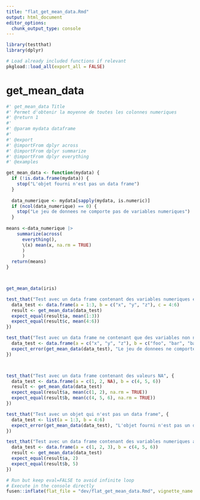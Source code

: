 ```yaml
---
title: "flat_get_mean_data.Rmd"
output: html_document
editor_options: 
  chunk_output_type: console
---
```


```r
library(testthat)
library(dplyr)
```

```r
# Load already included functions if relevant
pkgload::load_all(export_all = FALSE)
```

# get_mean_data


```r
#' get_mean_data Title
#' Permet d'obtenir la moyenne de toutes les colonnes numeriques
#' @return 1
#'
#' @param mydata dataframe
#'
#' @export
#' @importFrom dplyr across 
#' @importFrom dplyr summarize
#' @importFrom dplyr everything
#' @examples

get_mean_data <- function(mydata) {
  if (!is.data.frame(mydata)) {
    stop("L'objet fourni n'est pas un data frame")
  }
  
  data_numerique <- mydata[sapply(mydata, is.numeric)]
  if (ncol(data_numerique) == 0) {
    stop("Le jeu de donnees ne comporte pas de variables numeriques")
  }
 
means <-data_numerique |> 
    summarize(across(
      everything(),
      \(x) mean(x, na.rm = TRUE)
      ) 
      )
  return(means)
}




```

```r
get_mean_data(iris)

```

```r
test_that("Test avec un data frame contenant des variables numeriques et non numeriques", {
  data_test <- data.frame(a = 1:3, b = c("x", "y", "z"), c = 4:6)
  result <- get_mean_data(data_test)
  expect_equal(result$a, mean(1:3))
  expect_equal(result$c, mean(4:6))
})

test_that("Test avec un data frame ne contenant que des variables non numeriques", {
  data_test <- data.frame(a = c("x", "y", "z"), b = c("foo", "bar", "baz"))
  expect_error(get_mean_data(data_test), "Le jeu de donnees ne comporte pas de variables numeriques")
})



test_that("Test avec un data frame contenant des valeurs NA", {
  data_test <- data.frame(a = c(1, 2, NA), b = c(4, 5, 6))
  result <- get_mean_data(data_test)
  expect_equal(result$a, mean(c(1, 2), na.rm = TRUE))
  expect_equal(result$b, mean(c(4, 5, 6), na.rm = TRUE))
})

test_that("Test avec un objet qui n'est pas un data frame", {
  data_test <- list(a = 1:3, b = 4:6)
  expect_error(get_mean_data(data_test), "L'objet fourni n'est pas un data frame")
})

test_that("Test avec un data frame contenant des variables numeriques avec des moyennes connues", {
  data_test <- data.frame(a = c(1, 2, 3), b = c(4, 5, 6))
  result <- get_mean_data(data_test)
  expect_equal(result$a, 2)
  expect_equal(result$b, 5)
})

```


```r
# Run but keep eval=FALSE to avoid infinite loop
# Execute in the console directly
fusen::inflate(flat_file = "dev/flat_get_mean_data.Rmd", vignette_name = "get_mean_data")
```

